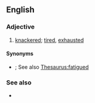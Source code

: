 {{also|cream-crackered}}
==English==

===Adjective===
{{en-adj|head=[[cream cracker]]ed}}

# {{lb|en|Cockney rhyming slang}} [[knackered]]; [[tired]], [[exhausted]]

====Synonyms====
* {{l|en|Kerry Packered}}; See also [[Thesaurus:fatigued]]

===See also===
* {{l|en|cream cracker}}
